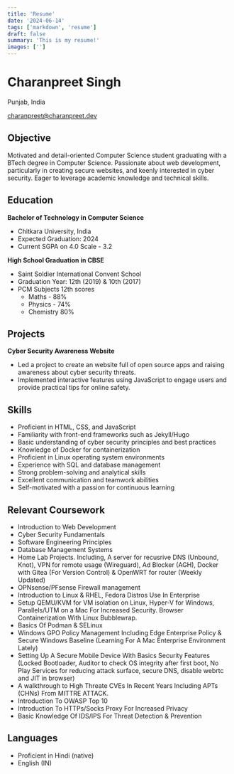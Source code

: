 ```yaml
---
title: 'Resume'
date: '2024-06-14'
tags: ['markdown', 'resume']
draft: false
summary: 'This is my resume!'
images: ['']
---
```


# Charanpreet Singh

Punjab, India

[charanpreet@charanpreet.dev](charanpreet@charanpreet.dev)

## Objective

Motivated and detail-oriented Computer Science student graduating with a BTech degree in Computer Science. Passionate about web development, particularly in creating secure websites, and keenly interested in cyber security. Eager to leverage academic knowledge and technical skills.

## Education

**Bachelor of Technology in Computer Science**

- Chitkara University, India  
- Expected Graduation: 2024
- Current SGPA on 4.0 Scale - 3.2

**High School Graduation in CBSE**

- Saint Soldier International Convent School
- Graduation Year: 12th (2019) & 10th (2017)
- PCM Subjects 12th scores
  - Maths - 88%
  - Physics - 74%
  - Chemistry 80%

## Projects

**Cyber Security Awareness Website**

- Led a project to create an website full of open source apps and raising awareness about cyber security threats.
- Implemented interactive features using JavaScript to engage users and provide practical tips for online safety.

## Skills

- Proficient in HTML, CSS, and JavaScript
- Familiarity with front-end frameworks such as Jekyll/Hugo
- Basic understanding of cyber security principles and best practices
- Knowledge of Docker for containerization
- Proficient in Linux operating system environments
- Experience with SQL and database management
- Strong problem-solving and analytical skills
- Excellent communication and teamwork abilities
- Self-motivated with a passion for continuous learning

## Relevant Coursework

- Introduction to Web Development
- Cyber Security Fundamentals
- Software Engineering Principles
- Database Management Systems
- Home Lab Projects. Including, A server for recusrive DNS (Unbound, Knot), VPN for remote usage (Wireguard), Ad Blocker (AGH), Docker with Gitea (For Version Control) & OpenWRT for router (Weekly Updated)
- OPNsense/PFsense Firewall management
- Introduction to Linux & RHEL, Fedora Distros Use In Enterprise
- Setup QEMU/KVM for VM isolation on Linux, Hyper-V for Windows, Parallels/UTM on a Mac For Increased Security. Browser Containerization With Linux Bubblewrap.
- Basics Of Podman & SELinux
- Windows GPO Policy Management Including Edge Enterprise Policy & Secure Windows Baseline (Learning For A Mac Enterprise Environment Lately)
- Setting Up A Secure Mobile Device With Basics Security Features (Locked Bootloader, Auditor to check OS integrity after first boot, No Play Services for reducing attack surface, secure DNS, disable webrtc and JIT in browser)
- A walkthrough to High Threate CVEs In Recent Years Including APTs (CHNs) From MITTRE ATTACK.
- Introduction To OWASP Top 10
- Introduction To HTTPs/Socks Proxy For Increased Privacy
- Basic Knowledge Of IDS/IPS For Threat Detection & Prevention

## Languages

- Proficient in Hindi (native)
- English (IN)